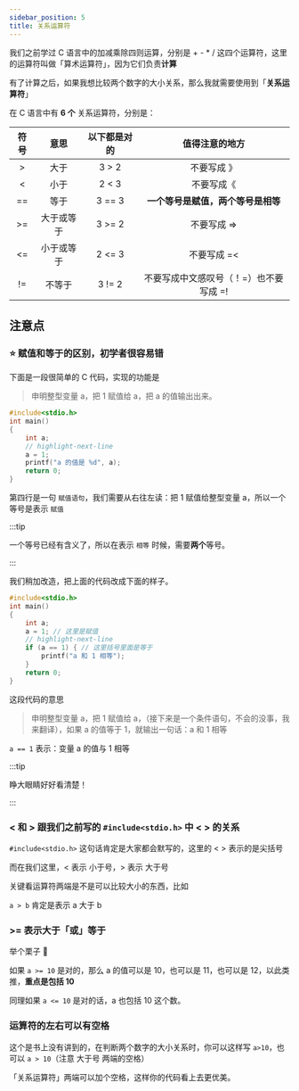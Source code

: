 ```yaml
---
sidebar_position: 5
title: 关系运算符
---
```


我们之前学过 C 语言中的加减乘除四则运算，分别是 + - \* / 这四个运算符，这里的运算符叫做「算术运算符」，因为它们负责**计算**

有了计算之后，如果我想比较两个数字的大小关系，那么我就需要使用到「**关系运算符**」

在 C 语言中有 **6 个** 关系运算符，分别是：

| 符号 |    意思    | 以下都是对的 |             值得注意的地方             |
| :--: | :--------: | :----------: | :------------------------------------: |
|  >   |    大于    |    3 > 2     |              不要写成 》               |
|  \<  |    小于    |    2 \< 3    |               不要写成《               |
|  ==  |    等于    |    3 == 3    |   **一个等号是赋值，两个等号是相等**   |
|  >=  | 大于或等于 |    3 >= 2    |              不要写成 =>               |
| \<=  | 小于或等于 |   2 \<= 3    |              不要写成 =\<              |
|  !=  |   不等于   |    3 != 2    | 不要写成中文感叹号（！=）也不要写成 =! |

## 注意点

### ⭐️ 赋值和等于的区别，初学者很容易错

下面是一段很简单的 C 代码，实现的功能是

> 申明整型变量 a，把 1 赋值给 a，把 a 的值输出出来。

```c showLineNumbers
#include<stdio.h>
int main()
{
    int a;
    // highlight-next-line
    a = 1;
    printf("a 的值是 %d", a);
    return 0;
}
```

第四行是一句 `赋值语句`，我们需要从右往左读：把 1 赋值给整型变量 a，所以一个等号是表示 `赋值`

:::tip

一个等号已经有含义了，所以在表示 `相等` 时候，需要**两个**等号。

:::

我们稍加改造，把上面的代码改成下面的样子。

```c showLineNumbers
#include<stdio.h>
int main()
{
    int a;
    a = 1; // 这里是赋值
    // highlight-next-line
    if (a == 1) { // 这里括号里面是等于
        printf("a 和 1 相等");
    }
    return 0;
}
```

这段代码的意思

> 申明整型变量 a，把 1 赋值给 a，（接下来是一个条件语句，不会的没事，我来翻译），如果 a 的值等于 1，就输出一句话：a 和 1 相等

`a == 1` 表示：变量 a 的值与 1 相等

:::tip

睁大眼睛好好看清楚！

:::

### < 和 > 跟我们之前写的 `#include<stdio.h>` 中 < > 的关系

`#include<stdio.h>` 这句话肯定是大家都会默写的，这里的 < > 表示的是尖括号

而在我们这里，< 表示 小于号，> 表示 大于号

关键看运算符两端是不是可以比较大小的东西，比如

`a > b` 肯定是表示 a 大于 b

### >= 表示大于「或」等于

举个栗子 🌰

如果 `a >= 10` 是对的，那么 a 的值可以是 10，也可以是 11，也可以是 12，以此类推，**重点是包括 10**

同理如果 `a <= 10` 是对的话，a 也包括 10 这个数。

### 运算符的左右可以有空格

这个是书上没有讲到的，在判断两个数字的大小关系时，你可以这样写 `a>10`，也可以 `a > 10`（注意 大于号 两端的空格）

「关系运算符」两端可以加个空格，这样你的代码看上去更优美。
